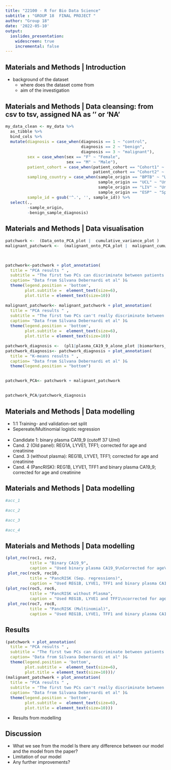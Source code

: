```yaml
---
title: "22100 - R for Bio Data Science"
subtitle : "GROUP 18  FINAL PROJECT "
author: "Group 18"
date: '2022-05-10'
output: 
  ioslides_presentation:
    widescreen: true
    incremental: false
---
```

<style>
slides > slide {
color: #515151;
}
</style>
## Materials and Methods | Introduction
- background of the dataset 
  - where does the dataset come from 
  - aim of the investigation

## Materials and Methods | Data cleansing: from csv to tsv, assigned NA as '' or 'NA'
<style> 
pre {font-size: 15px;}
</style>
```r
my_data_clean <- my_data %>% 
  as_tibble %>% 
  bind_cols %>% 
  mutate(diagnosis = case_when(diagnosis == 1 ~ "control",
                               diagnosis == 2 ~ "benign",
                               diagnosis == 3 ~ "malignant"),
         sex = case_when(sex == "F" ~ "Female",
                         sex == "M" ~ "Male"),
         patient_cohort = case_when(patient_cohort == "Cohort1" ~ "Cohort_1",
                                    patient_cohort == "Cohort2" ~ "Cohort_2"),
         sampling_country = case_when(sample_origin == "BPTB" ~ "United Kingdom",
                                      sample_origin == "UCL" ~ "United Kingdom",
                                      sample_origin == "LIV" ~ "United Kingdom",
                                      sample_origin == "ESP" ~ "Spain"),
         sample_id = gsub('^.', '', sample_id)) %>% 
  select(.,
         -sample_origin,
         -benign_sample_diagnosis)
```
## Materials and Methods | Data visualisation 


<style>
slides > slide {
  background: linear-gradient(#ffffff, #ffffff 85%, #ffffff);
  background-color: white;
  }
  
p { 
  margin-top: 0px; 
  margin-left: 0px;
} 
</style>
```r



patchwork <-  (Data_onto_PCA_plot |  cumulative_variance_plot )
malignant_patchwork <-  (malignant_onto_PCA_plot |  malignant_cumulative_variance_plot )



patchwork<-patchwork + plot_annotation(
  title = "PCA results " ,
  subtitle = "The first two PCs can discriminate between patients suffering from PC from the control and benign diagnosed ones  ",
  caption= "Data from Silvana Debernardi et al" )& 
  theme(legend.position = 'bottom',
        plot.subtitle =  element_text(size=6),
        plot.title = element_text(size=10))

malignant_patchwork<- malignant_patchwork + plot_annotation(
  title = "PCA results " ,
  subtitle = "The first two PCs can't really discriminate between the 4 PDAC stages ",
  caption= "Data from Silvana Debernardi et al" )& 
  theme(legend.position = 'bottom',
        plot.subtitle =  element_text(size=6),
        plot.title = element_text(size=10))

patchwork_diagnosis <-  (pl1|plasma_CA19_9_alone_plot |biomarkers_only_plot | complete_model_plot)+ plot_layout(guides = 'collect') 
patchwork_diagnosis<- patchwork_diagnosis + plot_annotation(
  title = "K-means results " ,
  caption= "Data from Silvana Debernardi et al" )&
  theme(legend.position = "bottom")


patchwork_PCA<- patchwork + malignant_patchwork


patchwork_PCA/patchwork_diagnosis


```


## Materials and Methods | Data modelling

- 1:1 Training- and validation-set split
- Sepereate/Multinomial logistic regression
<br/><br/>
- Candidate 1: binary plasma CA19_9 (cutoff 37 U/ml)
- Cand. 2 (Old panel): REG1A, LYVE1, TFF1; corrected for age and creatinine
- Cand. 3 (without plasma): REG1B, LYVE1, TFF1; corrected for age and creatinine
- Cand. 4 (PancRISK): REG1B, LYVE1, TFF1 and binary plasma CA19_9; corrected for age and creatinine

## Materials and Methods | Data modelling {.columns-2}
<style>
slides > slide > hgroup + article {
margin-top: 0px;
}
table {
background-color: #f6f6f6;
margin-block-end: 20px;
}
</style>
```r
#acc_1

#acc_2

#acc_3

#acc_4
```
## Materials and Methods | Data modelling
<style>
slides > slide {
  background: linear-gradient(#ffffff, #ffffff 85%, #ffffff);
  background-color: white;
  }
  
p { 
  margin-top: 0px; 
  margin-left: 0px;
} 
</style>
```r
(plot_roc(roc1, roc2, 
          title = "Binary CA19_9",
          caption = "Used binary plasma CA19_9\nCorrected for age\nN = 390") + 
 plot_roc(roc9, roc10, 
          title = "PancRISK (Sep. regressions)",
          caption = "Used REG1B, LYVE1, TFF1 and binary plasma CA19_9\nCorrected for age and creatinine\nN = 590\nSeperate regressions for contrasts:\nControl vs. Benign and Benign vs. Malignant")) /
(plot_roc(roc5, roc6, 
          title = "PancRISK without Plasma",
          caption = "Used REG1B, LYVE1 and TFF1\ncorrected for age and creatinine\nN = 590") + 
 plot_roc(roc7, roc8, 
          title = "PancRISK (Multinomial)",
          caption = "Used REG1B, LYVE1, TFF1 and binary plasma CA19_9\nCorrected for age and creatinine\nN = 590\nMultinom regression contrast Control vs. Benign vs. Malignant"))
```

## Results
```r
(patchwork + plot_annotation(
  title = "PCA results " ,
  subtitle = "The first two PCs can discriminate between patients suffering from PC from the control and benign diagnosed ones  ",
  caption= "Data from Silvana Debernardi et al" )& 
  theme(legend.position = 'bottom',
        plot.subtitle =  element_text(size=6),
        plot.title = element_text(size=10)))/
(malignant_patchwork + plot_annotation(
  title = "PCA results " ,
  subtitle = "The first two PCs can't really discriminate between the 4 PDAC stages ",
  caption= "Data from Silvana Debernardi et al" )& 
  theme(legend.position = 'bottom',
        plot.subtitle =  element_text(size=6),
        plot.title = element_text(size=10)))
```

- Results from modelling

## Discussion

- What we see from the model Is there any difference between our model and the model from the paper? 
- Limitation of our model 
- Any further improvements?